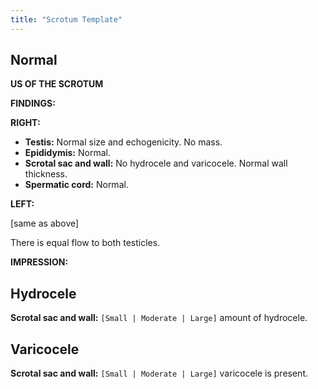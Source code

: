```yaml
---
title: "Scrotum Template"
---
```


## Normal 

**US OF THE SCROTUM**

**FINDINGS:**

**RIGHT:** 

-   **Testis:** Normal size and echogenicity. No mass. 
-   **Epididymis:** Normal. 
-   **Scrotal sac and wall:** No hydrocele and varicocele. Normal wall thickness.
-   **Spermatic cord:** Normal. 

**LEFT:** 

[same as above]

There is equal flow to both testicles. 

**IMPRESSION:** 

## Hydrocele

**Scrotal sac and wall:** `[Small | Moderate | Large]` amount of hydrocele.

## Varicocele

**Scrotal sac and wall:** `[Small | Moderate | Large]` varicocele is present.

